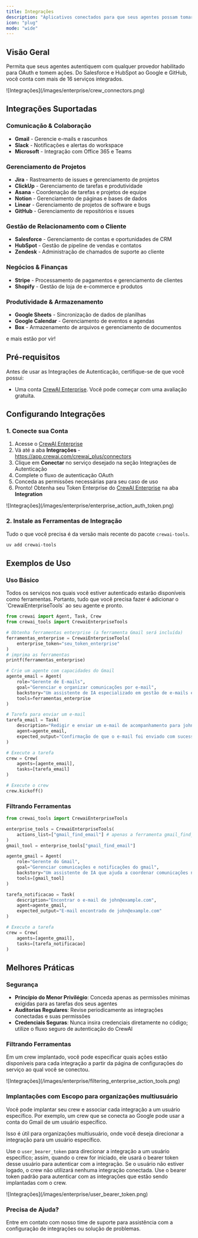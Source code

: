 ```yaml
---
title: Integrações
description: "Aplicativos conectados para que seus agentes possam tomar ações."
icon: "plug"
mode: "wide"
---
```


## Visão Geral

Permita que seus agentes autentiquem com qualquer provedor habilitado para OAuth e tomem ações. Do Salesforce e HubSpot ao Google e GitHub, você conta com mais de 16 serviços integrados.

<Frame>
  ![Integrações](/images/enterprise/crew_connectors.png)
</Frame>

## Integrações Suportadas

### **Comunicação & Colaboração**
- **Gmail** - Gerencie e-mails e rascunhos
- **Slack** - Notificações e alertas do workspace
- **Microsoft** - Integração com Office 365 e Teams

### **Gerenciamento de Projetos**
- **Jira** - Rastreamento de issues e gerenciamento de projetos
- **ClickUp** - Gerenciamento de tarefas e produtividade
- **Asana** - Coordenação de tarefas e projetos de equipe
- **Notion** - Gerenciamento de páginas e bases de dados
- **Linear** - Gerenciamento de projetos de software e bugs
- **GitHub** - Gerenciamento de repositórios e issues

### **Gestão de Relacionamento com o Cliente**
- **Salesforce** - Gerenciamento de contas e oportunidades de CRM
- **HubSpot** - Gestão de pipeline de vendas e contatos
- **Zendesk** - Administração de chamados de suporte ao cliente

### **Negócios & Finanças**
- **Stripe** - Processamento de pagamentos e gerenciamento de clientes
- **Shopify** - Gestão de loja de e-commerce e produtos

### **Produtividade & Armazenamento**
- **Google Sheets** - Sincronização de dados de planilhas
- **Google Calendar** - Gerenciamento de eventos e agendas
- **Box** - Armazenamento de arquivos e gerenciamento de documentos

e mais estão por vir!

## Pré-requisitos

Antes de usar as Integrações de Autenticação, certifique-se de que você possui:

- Uma conta [CrewAI Enterprise](https://app.crewai.com). Você pode começar com uma avaliação gratuita.

## Configurando Integrações

### 1. Conecte sua Conta

1. Acesse o [CrewAI Enterprise](https://app.crewai.com)
2. Vá até a aba **Integrações** - https://app.crewai.com/crewai_plus/connectors
3. Clique em **Conectar** no serviço desejado na seção Integrações de Autenticação
4. Complete o fluxo de autenticação OAuth
5. Conceda as permissões necessárias para seu caso de uso
6. Pronto! Obtenha seu Token Enterprise do [CrewAI Enterprise](https://app.crewai.com) na aba **Integration**

<Frame>
  ![Integrações](/images/enterprise/enterprise_action_auth_token.png)
</Frame>

### 2. Instale as Ferramentas de Integração

Tudo o que você precisa é da versão mais recente do pacote `crewai-tools`.

```bash
uv add crewai-tools
```

## Exemplos de Uso

### Uso Básico
<Tip>
  Todos os serviços nos quais você estiver autenticado estarão disponíveis como ferramentas. Portanto, tudo que você precisa fazer é adicionar o `CrewaiEnterpriseTools` ao seu agente e pronto.
</Tip>

```python
from crewai import Agent, Task, Crew
from crewai_tools import CrewaiEnterpriseTools

# Obtenha ferramentas enterprise (a ferramenta Gmail será incluída)
ferramentas_enterprise = CrewaiEnterpriseTools(
    enterprise_token="seu_token_enterprise"
)
# imprima as ferramentas
printf(ferramentas_enterprise)

# Crie um agente com capacidades do Gmail
agente_email = Agent(
    role="Gerente de E-mails",
    goal="Gerenciar e organizar comunicações por e-mail",
    backstory="Um assistente de IA especializado em gestão de e-mails e comunicação.",
    tools=ferramentas_enterprise
)

# Tarefa para enviar um e-mail
tarefa_email = Task(
    description="Redigir e enviar um e-mail de acompanhamento para john@example.com sobre a atualização do projeto",
    agent=agente_email,
    expected_output="Confirmação de que o e-mail foi enviado com sucesso"
)

# Execute a tarefa
crew = Crew(
    agents=[agente_email],
    tasks=[tarefa_email]
)

# Execute o crew
crew.kickoff()
```

### Filtrando Ferramentas

```python
from crewai_tools import CrewaiEnterpriseTools

enterprise_tools = CrewaiEnterpriseTools(
    actions_list=["gmail_find_email"] # apenas a ferramenta gmail_find_email estará disponível
)
gmail_tool = enterprise_tools["gmail_find_email"]

agente_gmail = Agent(
    role="Gerente do Gmail",
    goal="Gerenciar comunicações e notificações do gmail",
    backstory="Um assistente de IA que ajuda a coordenar comunicações no gmail.",
    tools=[gmail_tool]
)

tarefa_notificacao = Task(
    description="Encontrar o e-mail de john@example.com",
    agent=agente_gmail,
    expected_output="E-mail encontrado de john@example.com"
)

# Execute a tarefa
crew = Crew(
    agents=[agente_gmail],
    tasks=[tarefa_notificacao]
)
```

## Melhores Práticas

### Segurança
- **Princípio do Menor Privilégio**: Conceda apenas as permissões mínimas exigidas para as tarefas dos seus agentes
- **Auditorias Regulares**: Revise periodicamente as integrações conectadas e suas permissões
- **Credenciais Seguras**: Nunca insira credenciais diretamente no código; utilize o fluxo seguro de autenticação do CrewAI

### Filtrando Ferramentas
Em um crew implantado, você pode especificar quais ações estão disponíveis para cada integração a partir da página de configurações do serviço ao qual você se conectou.

<Frame>
  ![Integrações](/images/enterprise/filtering_enterprise_action_tools.png)
</Frame>

### Implantações com Escopo para organizações multiusuário
Você pode implantar seu crew e associar cada integração a um usuário específico. Por exemplo, um crew que se conecta ao Google pode usar a conta do Gmail de um usuário específico.

<Tip>
  Isso é útil para organizações multiusuário, onde você deseja direcionar a integração para um usuário específico.
</Tip>

Use o `user_bearer_token` para direcionar a integração a um usuário específico; assim, quando o crew for iniciado, ele usará o bearer token desse usuário para autenticar com a integração. Se o usuário não estiver logado, o crew não utilizará nenhuma integração conectada. Use o bearer token padrão para autenticar com as integrações que estão sendo implantadas com o crew.

<Frame>
  ![Integrações](/images/enterprise/user_bearer_token.png)
</Frame>

### Precisa de Ajuda?

<Card title="Precisa de ajuda?" icon="headset" href="mailto:support@crewai.com">
  Entre em contato com nosso time de suporte para assistência com a configuração de integrações ou solução de problemas.
</Card>
